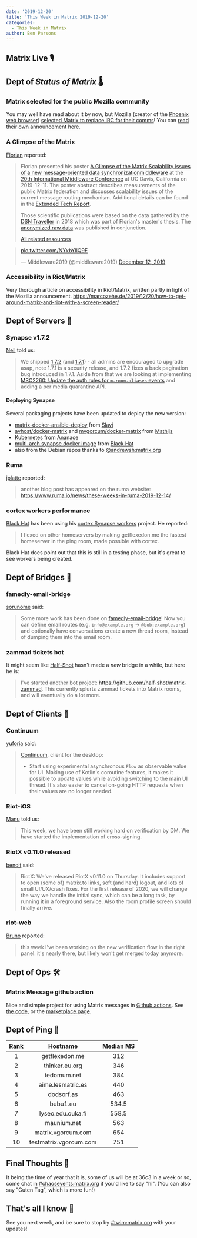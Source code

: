 ```yaml
---
date: '2019-12-20'
title: 'This Week in Matrix 2019-12-20'
categories:
  - This Week in Matrix
author: Ben Parsons
---
```


## Matrix Live 🎙

## Dept of *Status of Matrix* 🌡

### Matrix selected for the public Mozilla community

You may well have read about it by now, but Mozilla (creator of the [Phoenix web browser](https://website-archive.mozilla.org/www.mozilla.org/firefox_releasenotes/en-us/firefox/releases/0.1)) [selected Matrix to replace IRC for their comms](https://matrix.org/blog/2019/12/19/welcoming-mozilla-to-matrix/)! You can [read their own announcement here](https://discourse.mozilla.org/t/synchronous-messaging-at-mozilla-the-decision/50620).

### A Glimpse of the Matrix

[Florian](https://matrix.to/#/@florian:dsn.tm.kit.edu) reported:

> Florian presented his poster [A Glimpse of the Matrix:Scalability issues of a new message-oriented data synchronizationmiddleware](https://dl.acm.org/citation.cfm?id=3368106) at the [20th International Middleware Conference](http://2019.middleware-conference.org/) at UC Davis, California
> on 2019-12-11.
> The poster abstract describes measurements of the public Matrix federation and discusses scalability issues of the
> current message routing mechanism. Additional details can be found in the [Extended Tech Report](https://arxiv.org/abs/1910.06295).
>
> Those scientific publications were based on the data gathered by the [DSN Traveller](https://dsn.tm.kit.edu/matrix/traveller/explained.html) in 2018
> which was part of Florian's master's thesis.
> The [anonymized raw data](https://dsn.tm.kit.edu/matrix/traveller/data.html) was published in conjunction.
>
> [All related resources](https://dsn.tm.kit.edu/matrix/traveller/)

<blockquote class="twitter-tweet"><p lang="und" dir="ltr"><a href="https://t.co/NYxbYllQ9F">pic.twitter.com/NYxbYllQ9F</a></p>&mdash; Middleware2019 (@middleware2019) <a href="https://twitter.com/middleware2019/status/1205249815824588800?ref_src=twsrc%5Etfw">December 12, 2019</a></blockquote> <script async src="https://platform.twitter.com/widgets.js" charset="utf-8"></script>

### Accessibility in Riot/Matrix

Very thorough article on accessibility in Riot/Matrix, written partly in light of the Mozilla announcement. <https://marcozehe.de/2019/12/20/how-to-get-around-matrix-and-riot-with-a-screen-reader/>

## Dept of Servers 🏢

### Synapse v1.7.2

[Neil](https://matrix.to/#/@neilj:matrix.org) told us:

> We shipped [1.7.2](https://github.com/matrix-org/synapse/releases/tag/v1.7.2) (and [1.7.1](https://github.com/matrix-org/synapse/releases/tag/v1.7.1)) - all admins are encouraged to upgrade asap, note 1.7.1 is a security release, and 1.7.2 fixes a back pagination bug introduced in 1.7.1.
> Aside from that we are looking at implementing [MSC2260: Update the auth rules for `m.room.aliases` events](https://github.com/matrix-org/synapse/issues/6466) and adding a per media quarantine API.

#### Deploying Synapse

Several packaging projects have been updated to deploy the new version:

* [matrix-docker-ansible-deploy](https://github.com/spantaleev/matrix-docker-ansible-deploy/) from [Slavi](https://matrix.to/#/@slavi:devture.com)
* [avhost/docker-matrix](https://hub.docker.com/r/avhost/docker-matrix) and [mvgorcum/docker-matrix](https://hub.docker.com/r/mvgorcum/docker-matrix) from [Mathijs](https://matrix.to/#/@mathijs:matrix.vgorcum.com)
* [Kubernetes](https://github.com/ananace/matrix-synapse) from [Ananace](https://matrix.to/#/@ace:kittenface.studio)
* [multi-arch synapse docker image](https://hub.docker.com/r/black0/synapse) from [Black Hat](https://matrix.to/#/@bhat:encom.eu.org)
* also from the Debian repos thanks to [@andrewsh:matrix.org](https://matrix.to/#/@andrewsh:matrix.org)

### Ruma

[jplatte](https://matrix.to/#/@jplatte:matrix.org) reported:

> another blog post has appeared on the ruma website: <https://www.ruma.io/news/these-weeks-in-ruma-2019-12-14/>

### cortex workers performance

[Black Hat](https://matrix.to/#/@bhat:encom.eu.org) has been using his [cortex Synapse workers](https://gitlab.com/matrix-cortex/cortex) project. He reported:

> I flexed on other homeservers by making getflexedon.me the fastest homeserver in the ping room, made possible with cortex.

Black Hat does point out that this is still in a testing phase, but it's great to see workers being created.

## Dept of Bridges 🌉

### famedly-email-bridge

[sorunome](https://matrix.to/#/@sorunome:sorunome.de) said:

> Some more work has been done on [famedly-email-bridge](https://gitlab.com/famedly/bridges/famedly-email-bridge)! Now you can define email routes (e.g. `info@example.org` -> `@bob:example.org`) and optionally have conversations create a new thread room, instead of dumping them into the email room.

### zammad tickets bot

It might seem like [Half-Shot](https://matrix.to/#/@Half-Shot:half-shot.uk) hasn't made a *new* bridge in a while, but here he is:

> I've started another bot project: <https://github.com/half-shot/matrix-zammad>. This currently splurts zammad tickets into Matrix rooms, and will eventually do a lot more.

## Dept of Clients 📱

### Continuum

[yuforia](https://matrix.to/#/@uforia:matrix.org) said:

> [Continuum](https://github.com/koma-im/continuum-desktop), client for the desktop:
>
> * Start using experimental asynchronous `Flow` as observable value for UI. Making use of Kotlin's coroutine features, it makes it possible to update values while avoiding switching to the main UI thread. It's also easier to cancel on-going HTTP requests when their values are no longer needed.

### Riot-iOS

[Manu](https://matrix.to/#/@Manu:matrix.org) told us:

> This week, we have been still working hard on verification by DM. We have started the implementation of cross-signing.

### RiotX v0.11.0 released

[benoit](https://matrix.to/#/@benoit.marty:matrix.org) said:

> RiotX: We've released RiotX v0.11.0 on Thursday. It includes support to open (some of) matrix.to links, soft (and hard) logout, and lots of small UI/UX/crash fixes. For the first release of 2020, we will change the way we handle the initial sync, which can be a long task, by running it in a foreground service. Also the room profile screen should finally arrive.

### riot-web

[Bruno](https://matrix.to/#/@bwindels:matrix.org) reported:

> this week I've been working on the new verification flow in the right panel. it's nearly there, but likely won't get merged today anymore.

## Dept of Ops 🛠

### Matrix Message github action

Nice and simple project for using Matrix messages in [Github actions](https://github.com/features/actions). See [the code](https://github.com/s3krit/Matrix-Message), or the [marketplace page](https://github.com/marketplace/actions/matrix-message).

## Dept of Ping 🏓

|Rank|Hostname|Median MS|
|:---:|:---:|:---:|
|1|getflexedon.me|312|
|2|thinker.eu.org|346|
|3|tedomum.net|384|
|4|aime.lesmatric.es|440|
|5|dodsorf.as|463|
|6|bubu1.eu|534.5|
|7|lyseo.edu.ouka.fi|558.5|
|8|maunium.net|563|
|9|matrix.vgorcum.com|654|
|10|testmatrix.vgorcum.com|751|

## Final Thoughts 💭

It being the time of year that it is, some of us will be at 36c3 in a week or so, come chat in [#chaosevents:matrix.org](https://matrix.to/#/#chaosevents:matrix.org) if you'd like to say "hi". (You can also say "Guten Tag", which is more fun!)

## That's all I know 🏁

See you next week, and be sure to stop by [#twim:matrix.org] with your updates!

[#TWIM:matrix.org]: <https://matrix.to/#/#TWIM:matrix.org>
